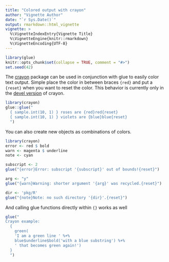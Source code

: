 ```yaml
---
title: "Colored output with crayon"
author: "Vignette Author"
date: "`r Sys.Date()`"
output: rmarkdown::html_vignette
vignette: >
  %\VignetteIndexEntry{Vignette Title}
  %\VignetteEngine{knitr::rmarkdown}
  %\VignetteEncoding{UTF-8}
---
```


```r
library(glue)
knitr::opts_chunk$set(collapse = TRUE, comment = "#>")
set.seed(42)
```

The [crayon](https://cran.r-project.org/package=crayon) package can be used in
conjunction with glue to easily color text output. Simple place the color in
between braces `{red}` and put a `{reset}` when you want to reset the color.
This behavior is currently only in the [devel
version](https://github.com/gaborcsardi/crayon) of crayon.

```r
library(crayon)
glue::glue("
  { sample.int(10, 1) } roses are {red}red{reset}
  { sample.int(10, 1) } violets are {blue}blue{reset}
  ")
```

You can also create new objects as combinations of colors.
```r
library(crayon)
error <- red $ bold
warn <- magenta $ underline
note <- cyan

subscript <- 2
glue("{error}Error: subscript '{subscript}' out of bounds!{reset}")

arg <- "y"
glue("{warn}Warning: shorter argument '{arg}' was recycled.{reset}")

dir <- 'pkg/R'
glue("{note}Note: no such directory '{dir}'.{reset}")
```

And calling glue functions directly within `{}` works as well

```r
glue("
Crayon example:
  {
    green(
    'I am a green line ' %+%
    blue$underline$bold('with a blue substring') %+%
    ' that becomes green again!')
  }
  ")
```
